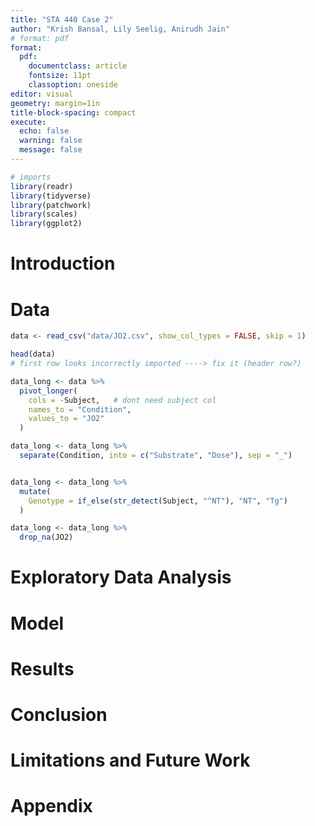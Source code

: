 ```yaml
---
title: "STA 440 Case 2"
author: "Krish Bansal, Lily Seelig, Anirudh Jain"
# format: pdf
format: 
  pdf:
    documentclass: article 
    fontsize: 11pt         
    classoption: oneside       
editor: visual
geometry: margin=1in
title-block-spacing: compact
execute: 
  echo: false
  warning: false
  message: false
---
```


```r
# imports
library(readr)
library(tidyverse)
library(patchwork)
library(scales)
library(ggplot2)
```

# Introduction

# Data

```r
data <- read_csv("data/JO2.csv", show_col_types = FALSE, skip = 1)
```

```r
head(data)
# first row looks incorrectly imported ----> fix it (header row?)
```

```r

data_long <- data %>%
  pivot_longer(
    cols = -Subject,   # dont need subject col
    names_to = "Condition",
    values_to = "JO2"
  )

data_long <- data_long %>%
  separate(Condition, into = c("Substrate", "Dose"), sep = "_")


data_long <- data_long %>%
  mutate(
    Genotype = if_else(str_detect(Subject, "^NT"), "NT", "Tg")
  )

data_long <- data_long %>%
  drop_na(JO2)

```

# Exploratory Data Analysis

# Model

# Results

# Conclusion

# Limitations and Future Work

\newpage

# Appendix
